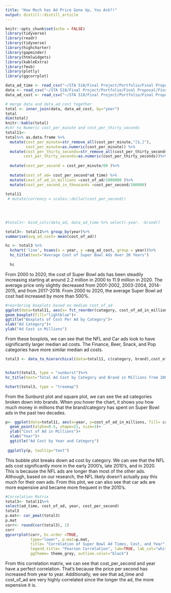 ```yaml
---
title: "How Much has Ad Price Gone Up, You Ask?!"
output: distill::distill_article
---
```


```r
knitr::opts_chunk$set(echo = FALSE)
library(tidyverse)
library(readr)
library(tidyverse)
library(highcharter)
library(gapminder)
library(htmlwidgets)
library(kableExtra)
library(fmsb)
library(plotly)
library(ggcorrplot)
```

```r
data_ad_time <- read_csv("~/STA 518/Final Project/Portfolio/Final Proposal/Final Project/Ad  Time _ Category - Sheet1.csv")
data <- read_csv("~/STA 518/Final Project/Portfolio/Final Proposal/Final Project/combined  - Sheet1 (3).csv")
data_ad_cost <- read_csv("~/STA 518/Final Project/Portfolio/Final Proposal/Final Project/Cost per Super bowl ad 2000-2020 - Sheet1 (1).csv")
```

```r
# merge data and data_ad_cost together 
total <- inner_join(data, data_ad_cost, by="year")
total
dim(total)
knitr::kable(total)
#chr to Numeric cost_per_minute and cost_per_thirty_seconds
total11<-
total%>% as.data.frame %>%
  mutate(cost_per_minute=str_remove_all(cost_per_minute,"[$,]"),
         cost_per_minute=as.numeric(cost_per_minute)) %>%
  mutate(cost_per_thirty_seconds=str_remove_all(cost_per_thirty_seconds,"[$,]"),
        cost_per_thirty_seconds=as.numeric(cost_per_thirty_seconds))%>%
  
  mutate(cost_per_second = cost_per_minute/60 )%>%
  
  mutate(cost_of_ad= cost_per_second*ad_time) %>%
  mutate(cost_of_ad_in_millions =cost_of_ad/1000000 )%>%
  mutate(cost_per_second_in_thousands =cost_per_second/100000)
  
total11
 # mutate(currency = scales::dollar(cost_per_second))
  
 
  
```
```r
#total1<- bind_cols(data_ad, data_ad_time %>% select(-year, -brand))
```


```r
total3<- total11%>% group_by(year)%>%
summarise(avg_ad_cost= mean(cost_of_ad)) 

hc <- total3 %>% 
  hchart('line', hcaes(x = year, y =avg_ad_cost, group = year))%>%
  hc_title(text="Average Cost of Super Bowl Ads Over 20 Years")
  
  hc
```
From 2000 to 2020, the cost of Super Bowl ads has been steadily increasing starting at around 2.2 million in 2000 to 11.9 million in 2020.  The average price only slightly decreased from 2001-2002, 2003-2004, 2014-2015, and from 2017-2018. From 2000 to 2020, the average Super Bowl ad cost had increased by more than 500%.

```r
#reordering boxplots based on median cost_of_ad
ggplot(data=total11, aes(x= fct_reorder(category, cost_of_ad_in_millions), y=cost_of_ad_in_millions))+
geom_boxplot(fill="lightblue")+
ggtitle("Boxplots of Cost Per Ad by Category")+
xlab("Ad Category")+
ylab("Ad Cost in Millions")
```
From these boxplots, we can see that the NFL and Car ads look to have significantly larger median ad costs. The Finance, Beer, Snack, and Pop categories have more similar median ad costs.
 
```r
total3 <- data_to_hierarchical(data=total11, c(category, brand),cost_of_ad_in_millions)


hchart(total3, type = "sunburst")%>%
hc_title(text="Total Ad Cost by Category and Brand in Millions from 2000-2020")

hchart(total3, type = "treemap")
```
From the Sunburst plot and square plot, we can see the ad categories broken down into brands. When you hover the chart, it shows you how much money in millions that the brand/category has spent on Super Bowl ads in the past two decades. 

```r
p<- ggplot(data=total11, aes(x=year, y=cost_of_ad_in_millions, fill= category))+
  geom_point(alpha=0.5, shape=21, size=3)+
  ylab("Cost of Ad in Millions")+
  xlab("Year")+
  ggtitle("Ad Cost by Year and Category")
  
 ggplotly(p, tooltip="text")


```
This bubble plot breaks down ad cost by category. We can see that the NFL ads cost significantly more in the early 2000’s, late 2010’s, and in 2020. This is because the NFL ads are longer than most of the other ads. Although, based on our research, the NFL likely doesn’t actually pay this much for their own ads. From this plot, we can also see that car ads are more expensive and became more frequent in the 2010’s. 

```r
#Correlation Matrix
total3<- total11%>%
select(ad_time, cost_of_ad, year, cost_per_second)
total3
p.mat<- cor_pmat(total3)
p.mat
corr<- round(cor(total3), 1)
corr
ggcorrplot(corr, hc.order =TRUE,
           type="lower", p.mat=p.mat,
           title= "Correlation of Super Bowl Ad Times, Cost, and Year",
           legend.title= "Pearson Correlation", lab=TRUE, lab_col="white", lab_size=2 , method="square",
           ggtheme= theme_grey, outline.color="black")

```
From this correlation matrix, we can see that cost_per_second and year have a perfect correlation. That’s because the price per second has increased from year to year. Additionally, we see that ad_time and cost_of_ad are very highly correlated since the longer the ad, the more expensive it is.